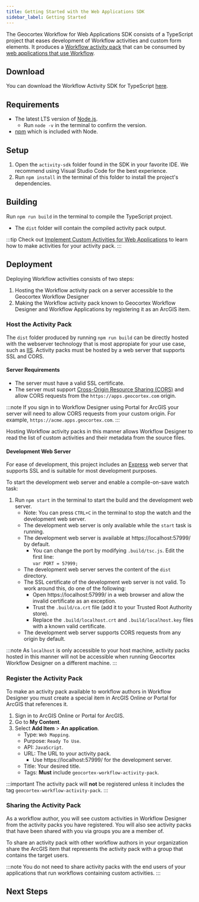 ```yaml
---
title: Getting Started with the Web Applications SDK
sidebar_label: Getting Started
---
```



The Geocortex Workflow for Web Applications SDK consists of a TypeScript project that eases development of Workflow activities and custom form elements. It produces a [Workflow activity pack](concepts-key-concepts.mdx#activity-packs) that can be consumed by [web applications that use Workflow](concepts-key-concepts.mdx#geocortex-workflow-hosts).

## Download

You can download the Workflow Activity SDK for TypeScript [here](https://apps.geocortex.com/workflow/latest/activity-sdk.zip).

## Requirements

-   The latest LTS version of [Node.js](https://nodejs.org/en/).
    -   Run `node -v` in the terminal to confirm the version.
-   [npm](https://www.npmjs.com/get-npm) which is included with Node.

## Setup

1. Open the `activity-sdk` folder found in the SDK in your favorite IDE. We recommend using Visual Studio Code for the best experience.
1. Run `npm install` in the terminal of this folder to install the project's dependencies.

## Building

Run `npm run build` in the terminal to compile the TypeScript project.

-   The `dist` folder will contain the compiled activity pack output.

:::tip
Check out [Implement Custom Activities for Web Applications](implement-custom-activity-web.mdx) to learn how to make activities for your activity pack.
:::

## Deployment

Deploying Workflow activities consists of two steps:

1. Hosting the Workflow activity pack on a server accessible to the Geocortex Workflow Designer
2. Making the Workflow activity pack known to Geocortex Workflow Designer and Workflow Applications by registering it as an ArcGIS item.

### Host the Activity Pack

The `dist` folder produced by running `npm run build` can be directly hosted with the webserver technology that is most appropiate for your use case, such as [IIS](https://www.iis.net/).
Activity packs must be hosted by a web server that supports SSL and CORS.

#### Server Requirements

-   The server must have a valid SSL certificate.
-   The server must support [Cross-Origin Resource Sharing (CORS)](https://en.wikipedia.org/wiki/Cross-origin_resource_sharing) and allow CORS requests from the `https://apps.geocortex.com` origin.

:::note
If you sign in to Workflow Designer using Portal for ArcGIS your server will need to allow CORS requests from your custom origin. For example, `https://acme.apps.geocortex.com`.
:::

Hosting Workflow activity packs in this manner allows Workflow Designer to read the list of custom activities and their metadata from the source files.

#### Development Web Server

For ease of development, this project includes an [Express](https://www.npmjs.com/package/express) web server that supports SSL and is suitable for most development purposes.

To start the development web server and enable a compile-on-save watch task:

1. Run `npm start` in the terminal to start the build and the development web server.
    - Note: You can press `CTRL+C` in the terminal to stop the watch and the development web server.
    - The development web server is only available while the `start` task is running.
    - The development web server is available at https://localhost:57999/ by default.
        - You can change the port by modifying `.build/tsc.js`. Edit the first line:  
          `var PORT = 57999;`
    - The development web server serves the content of the `dist` directory.
    - The SSL certificate of the development web server is not valid. To work around this, do one of the following:
        - Open https://localhost:57999/ in a web browser and allow the invalid certificate as an exception.
        - Trust the `.build/ca.crt` file (add it to your Trusted Root Authority store).
        - Replace the `.build/localhost.crt` and `.build/localhost.key` files with a known valid certificate.
    - The development web server supports CORS requests from any origin by default.

:::note
As `localhost` is only accessible to your host machine, activity packs hosted in this manner will not be accessible when running Geocortex Workflow Designer on a different machine.
:::

### Register the Activity Pack

To make an activity pack available to workflow authors in Workflow Designer you must create a special item in ArcGIS Online or Portal for ArcGIS that references it.

1. Sign in to ArcGIS Online or Portal for ArcGIS.
1. Go to **My Content**.
1. Select **Add Item** > **An application**.
    - Type: `Web Mapping`.
    - Purpose: `Ready To Use`.
    - API: `JavaScript`.
    - URL: The URL to your activity pack.
        - Use https://localhost:57999/ for the development server.
    - Title: Your desired title.
    - Tags: **Must** include `geocortex-workflow-activity-pack`.

:::important
The activity pack will **not** be registered unless it includes the tag `geocortex-workflow-activity-pack`.
:::

### Sharing the Activity Pack

As a workflow author, you will see custom activities in Workflow Designer from the activity packs you have registered. You will also see activity packs that have been shared with you via groups you are a member of.

To share an activity pack with other workflow authors in your organization share the ArcGIS item that represents the activity pack with a group that contains the target users.

:::note
You do not need to share activity packs with the end users of your applications that run workflows containing custom activities.
:::

## Next Steps

<UseCaseContainer>
    <UseCaseCard
        title="Implement a Custom Activity"
        description="Implement a custom activity for web applications"
        link="implement-custom-activity-web"
    />
    <UseCaseCard
        title="Implement a Custom Form Element"
        description="Implement a custom form element for web applications"
        link="implement-custom-form-elements-web"
    />
    <UseCaseCard
        title="Reference a Third Party Library"
        description="Reference a third party library in web applications"
        link="reference-third-party-library-web"
    />
    <UseCaseCard
        title="Integrate the ArcGIS API for JavaScript into custom activities"
        description="Integrate the ArcGIS API for JavaScript into custom code"
        link="integrating-the-esri-api-web"
    />
</UseCaseContainer>

